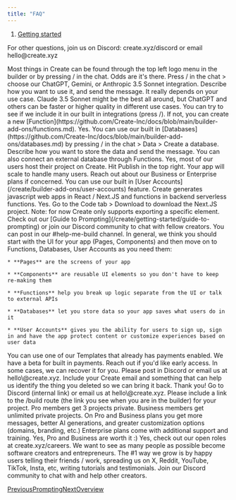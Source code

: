 ```yaml
---
title: "FAQ"
---
```


1. [Getting started](/create/getting-started)

For other questions, join us on Discord: create.xyz/discord or email hello\@create.xyz

<AccordionGroup>
  <Accordion title="How do I create a new page, component, or other element?">
    Most things in Create can be found through the top left logo menu in the builder or by pressing / in the chat. Odds are it's there.
  </Accordion>

  <Accordion title="How do I add AI to my app?">
    Press / in the chat > choose our ChatGPT, Gemini, or Anthropic 3.5 Sonnet integration. Describe how you want to use it, and send the message.
  </Accordion>

  <Accordion title="Which AI model is the best?">
    It really depends on your use case. Claude 3.5 Sonnet might be the best all around, but ChatGPT and others can be faster or higher quality in different use cases.
  </Accordion>

  <Accordion title="How do I connect to an external API?">
    You can try to see if we include it in our built in integrations (press /). If not, you can create a new [Function](https://github.com/Create-Inc/docs/blob/main/builder-add-ons/functions.md).
  </Accordion>

  <Accordion title="Can I add databases?">
    Yes. You can use our built in [Databases](https://github.com/Create-Inc/docs/blob/main/builder-add-ons/databases.md) by pressing / in the chat > Data > Create a database. Describe how you want to store the data and send the message. You can also connect an external database through Functions.
  </Accordion>

  <Accordion title="Can I host my app on Create? Will it scale to handle many users?">
    Yes, most of our users host their project on Create. Hit Publish in the top right. Your app will scale to handle many users. Reach out about our Business or Enterprise plans if concerned.
  </Accordion>

  <Accordion title="How do I add users, sign up, and sign in to my app?">
    You can use our built in [User Accounts](/create/builder-add-ons/user-accounts) feature.
  </Accordion>

  <Accordion title="What language does Create write code in under the hood?">
    Create generates javascript web apps in React / Next.JS and functions in backend serverless functions.
  </Accordion>

  <Accordion title="Can I export the code?">
    Yes. Go to the Code tab > Download to download the Next.JS project. Note: for now Create only supports exporting a specific element.
  </Accordion>

  <Accordion title="How do I fix this error?">
    Check out our [Guide to Prompting](/create/getting-started/guide-to-prompting) or join our Discord community to chat with fellow creators. You can post in our #help-me-build channel.
  </Accordion>

  <Accordion title="When should I use a Page vs. a Component vs. a Function vs. a Database vs. User accounts?">
    In general, we think you should start with the UI for your app (Pages, Components) and then move on to Functions, Databases, User Accounts as you need them:

    * **Pages** are the screens of your app

    * **Components** are reusable UI elements so you don't have to keep re-making them

    * **Functions** help you break up logic separate from the UI or talk to external APIs

    * **Databases** let you store data so your app saves what users do in it

    * **User Accounts** gives you the ability for users to sign up, sign in and have the app protect content or customize experiences based on user data
  </Accordion>

  <Accordion title="How do I collect payments for an app I made?">
    You can use one of our Templates that already has payments enabled. We have a beta for built in payments. Reach out if you'd like early access.
  </Accordion>

  <Accordion title="I accidentally deleted something I shouldn't have (!!) Is there any way to get it back?">
    In some cases, we can recover it for you. Please post in Discord or email us at hello\@create.xyz. Include your Create email and something that can help us identify the thing you deleted so we can bring it back.
  </Accordion>

  <Accordion title="I think I found a bug. Where should I report it?">
    Thank you! Go to Discord (internal link) or email us at hello\@create.xyz. Please include a link to the /build route (the link you see when you are in the builder) for your project.
  </Accordion>

  <Accordion title="How do I make my projects private?">
    Pro members get 3 projects private. Business members get unlimited private projects.
  </Accordion>

  <Accordion title="What is the difference between free vs. Pro vs. Business vs. Enterprise?">
    On Pro and Business plans you get more messages, better AI generations, and greater customization options (domains, branding, etc.) Enterprise plans come with additional support and training. Yes, Pro and Business are worth it :)
  </Accordion>

  <Accordion title="Are you hiring?">
    Yes, check out our open roles at create.xyz/careers.
  </Accordion>

  <Accordion title="Why are y'all doing this?">
    We want to see as many people as possible become software creators and entrepreneurs.
  </Accordion>

  <Accordion title="I love this product. How can I help?">
    The #1 way we grow is by happy users telling their friends / work, spreading us on X, Reddit, YouTube, TikTok, Insta, etc, writing tutorials and testimonials. Join our Discord community to chat with and help other creators.
  </Accordion>
</AccordionGroup>

[PreviousPrompting](/create/getting-started/guide-to-prompting)[NextOverview](/create/builder-add-ons/overview)
